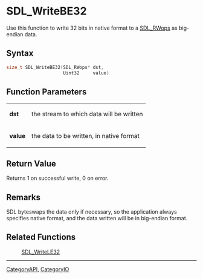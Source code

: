 
= SDL_WriteBE32 =
Use this function to write 32 bits in native format to a [[SDL_RWops]] as big-endian data.


== Syntax ==
<syntaxhighlight lang='c++'>
size_t SDL_WriteBE32(SDL_RWops* dst,
                     Uint32     value)
</syntaxhighlight>

== Function Parameters ==
{|
|'''dst'''
|the stream to which data will be written
|-
|'''value'''
|the data to be written, in native format
|}

== Return Value ==
Returns 1 on successful write, 0 on error.

== Remarks ==
SDL byteswaps the data only if necessary, so the application always specifies native format, and the data written will be in big-endian format.

== Related Functions ==
:[[SDL_WriteLE32]]

----
[[CategoryAPI]], [[CategoryIO]]
